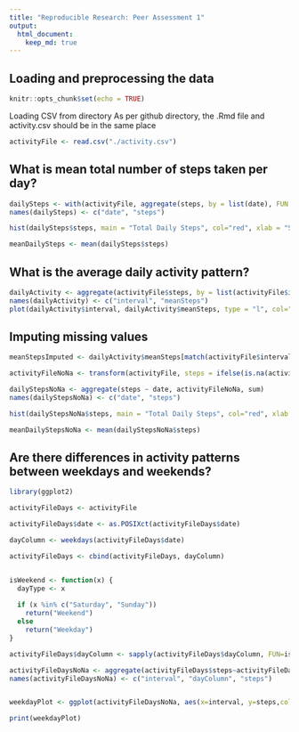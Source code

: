 ```yaml
---
title: "Reproducible Research: Peer Assessment 1"
output: 
  html_document:
    keep_md: true
---
```



## Loading and preprocessing the data
```r
knitr::opts_chunk$set(echo = TRUE)
```

Loading CSV from directory
As per github directory, the .Rmd file and activity.csv should be in the same place
```r

activityFile <- read.csv("./activity.csv")


```


## What is mean total number of steps taken per day?


```r
dailySteps <- with(activityFile, aggregate(steps, by = list(date), FUN = sum, na.rm = TRUE))
names(dailySteps) <- c("date", "steps")

hist(dailySteps$steps, main = "Total Daily Steps", col="red", xlab = "Steps Taken per day" , breaks = seq(0,25000, by = 1000))

meanDailySteps <- mean(dailySteps$steps)

```

## What is the average daily activity pattern?

```r
dailyActivity <- aggregate(activityFile$steps, by = list(activityFile$interval), FUN = mean, na.rm = TRUE)
names(dailyActivity) <- c("interval", "meanSteps")
plot(dailyActivity$interval, dailyActivity$meanSteps, type = "l", col="red", lwd = 2, ylab="Mean Steps", xlab="Interval", main="Mean Steps Per Interval")

```

## Imputing missing values
```r
meanStepsImputed <- dailyActivity$meanSteps[match(activityFile$interval, dailyActivity$interval)]

activityFileNoNa <- transform(activityFile, steps = ifelse(is.na(activityFile$steps), yes = meanStepsImputed, no = activityFile$steps))

dailyStepsNoNa <- aggregate(steps ~ date, activityFileNoNa, sum)
names(dailyStepsNoNa) <- c("date", "steps")

hist(dailyStepsNoNa$steps, main = "Total Daily Steps", col="red", xlab = "Steps Taken per day" , breaks = seq(0,25000, by = 1000))

meanDailyStepsNoNa <- mean(dailyStepsNoNa$steps)


```
## Are there differences in activity patterns between weekdays and weekends?

```r

library(ggplot2)

activityFileDays <- activityFile

activityFileDays$date <- as.POSIXct(activityFileDays$date) 

dayColumn <- weekdays(activityFileDays$date)

activityFileDays <- cbind(activityFileDays, dayColumn)


isWeekend <- function(x) {
  dayType <- x
  
  if (x %in% c("Saturday", "Sunday"))
    return("Weekend")
  else
    return("Weekday")
}

activityFileDays$dayColumn <- sapply(activityFileDays$dayColumn, FUN=isWeekend)

activityFileDaysNoNa <- aggregate(activityFileDays$steps~activityFileDays$interval + activityFileDays$dayColumn, activityFileDays, mean, na.rm = TRUE)
names(activityFileDaysNoNa) <- c("interval", "dayColumn", "steps")


weekdayPlot <- ggplot(activityFileDaysNoNa, aes(x=interval, y=steps,colour=dayColumn )) + geom_line() + labs(title="Mean steps Weekday vs Weekend", x="Interval", y="Mean Steps per Interval") + facet_wrap(~dayColumn, ncol=1, nrow=2)

print(weekdayPlot)
```